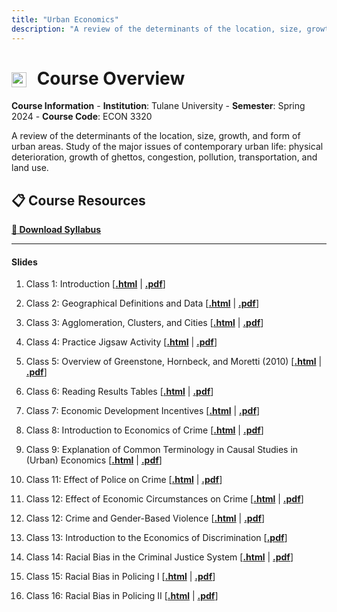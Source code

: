 ```yaml
---
title: "Urban Economics"
description: "A review of the determinants of the location, size, growth, and form of urban areas. Study of the major issues of contemporary urban life: physical deterioration, growth of ghettos, congestion, pollution, transportation, and land use."
---
```


# ![Urban Economics](logos/urban_economics_class.png){style="height: 24px; width: auto; vertical-align: middle; margin-right: 10px;"} Course Overview

**Course Information**
- **Institution**: Tulane University
- **Semester**: Spring 2024
- **Course Code**: ECON 3320

A review of the determinants of the location, size, growth, and form of urban areas. Study of the major issues of contemporary urban life: physical deterioration, growth of ghettos, congestion, pollution, transportation, and land use.

::: {.callout-important icon=false}
## 📋 Course Resources
[**📄 Download Syllabus**](https://hhadah.github.io/urban-econ/syllabus/UrbanEcon3320SyllabusSpring2024HHadah.pdf)
:::

---

#### Slides

1. Class 1: Introduction \[[**.html**](https://hhadah.github.io/urban-econ/slides/01-week1/01-class01/01-class1.html) | [**.pdf**](https://hhadah.github.io/urban-econ/slides/01-week1/01-class01/01-class1.pdf)\]

2. Class 2: Geographical Definitions and Data \[[**.html**](https://hhadah.github.io/urban-econ/slides/01-week1/02-class/02-class2.html) | [**.pdf**](https://hhadah.github.io/urban-econ/slides/01-week1/02-class/02-class2.pdf)\]


3. Class 3: Agglomeration, Clusters, and Cities \[[**.html**](https://hhadah.github.io/urban-econ/slides/01-week1/03-class/01-class3.html) | [**.pdf**](https://hhadah.github.io/urban-econ/slides/01-week1/03-class/01-class3.pdf)\]

4. Class 4: Practice Jigsaw Activity \[[**.html**](https://hhadah.github.io/urban-econ/slides/02-week2/01-class/01-class.html) | [**.pdf**](https://hhadah.github.io/urban-econ/slides/02-week2/01-class/01-class.pdf)\]

5. Class 5: Overview of Greenstone, Hornbeck, and Moretti (2010) \[[**.html**](https://hhadah.github.io/urban-econ/slides/02-week2/02-class/02-class.html) | [**.pdf**](https://hhadah.github.io/urban-econ/slides/02-week2/02-class/02-class.pdf)\]


6. Class 6: Reading Results Tables \[[**.html**](https://hhadah.github.io/urban-econ/slides/03-week3/01-class/01-class2.html) | [**.pdf**](https://hhadah.github.io/urban-econ/slides/03-week3/01-class/01-class2.pdf)\]

7. Class 7: Economic Development Incentives  \[[**.html**](https://hhadah.github.io/urban-econ/slides/03-week3/02-class/01-class01.html) | [**.pdf**](https://hhadah.github.io/urban-econ/slides/03-week3/02-class/01-class01.pdf)\]


8. Class 8: Introduction to Economics of Crime  \[[**.html**](https://hhadah.github.io/urban-econ/slides/04-week4/02-class/crime-intro.html) | [**.pdf**](https://hhadah.github.io/urban-econ/slides/04-week4/02-class/crime-intro.pdf)\]

9. Class 9: Explanation of Common Terminology in Causal Studies in
(Urban) Economics  \[[**.html**](https://hhadah.github.io/urban-econ/slides/04-week4/03-class/causal-term.html) | [**.pdf**](https://hhadah.github.io/urban-econ/slides/04-week4/03-class/causal-term.pdf)\]


11. Class 11: Effect of Police on Crime \[[**.html**](https://hhadah.github.io/urban-econ/slides/05-week5/02-class/02-class2.html) | [**.pdf**](https://hhadah.github.io/urban-econ/slides/05-week5/02-class/02-class2.pdf)\]

12. Class 12: Effect of Economic Circumstances on Crime \[[**.html**](https://hhadah.github.io/urban-econ/slides/05-week5/03-class/03-class3.html) | [**.pdf**](https://hhadah.github.io/urban-econ/slides/05-week5/03-class/03-class3.pdf)\]

12. Class 12: Crime and Gender-Based Violence \[[**.html**](https://hhadah.github.io/urban-econ/slides/06-week6/01-class//gender-based-violence.html) | [**.pdf**](https://hhadah.github.io/urban-econ/slides/06-week6/01-class//gender-based-violence.pdf)\]

13. Class 13:  Introduction to the Economics of Discrimination \[[**.pdf**](https://hhadah.github.io/urban-econ/slides/06-week6/02-class/UrbanEconomicsIntrotoDiscrimination.pdf)\]

14. Class 14:  Racial Bias in the Criminal Justice System \[[**.html**](https://hhadah.github.io/urban-econ/slides/06-week6/03-class/racial-bias.html) | [**.pdf**](https://hhadah.github.io/urban-econ/slides/06-week6/03-class/racial-bias.pdf)\]


15. Class 15:  Racial Bias in Policing I \[[**.html**](https://hhadah.github.io/urban-econ/slides/07-week7/02-class/racial-bias.html) | [**.pdf**](https://hhadah.github.io/urban-econ/slides/07-week7/02-class/racial-bias.pdf)\]

16. Class 16: Racial Bias in Policing II \[[**.html**](https://hhadah.github.io/urban-econ/slides/08-week8/01-class/racial-bias.html) | [**.pdf**](https://hhadah.github.io/urban-econ/slides/08-week8/01-class/racial-bias.pdf)\]


<!--
16. Class 16:  Criminal Justice and the Labor Market \[[**.html**](https://hhadah.github.io/urban-econ/slides/10-week10/02-thur/incarceration-ban-box.html) | [**.pdf**](https://hhadah.github.io/urban-econ/slides/10-week10/02-thur/incarceration-ban-box.pdf)\]

17. Class 17:  Housing Subsidies \[[**.html**](https://hhadah.github.io/urban-econ/slides/11-housing/01-lecture1/01-housing.html) | [**.pdf**](https://hhadah.github.io/urban-econ/slides/11-housing/01-lecture1/01-housing.pdf)\]

18. Class 18:  Housing Policies I \[[**.pdf**](https://hhadah.github.io/urban-econ/slides/11-housing/02-lecture2/19-HousingPoliciesMetcalfSlides.pdf)\]

19. Class 19:  Housing Policies II \[[**.html**](https://hhadah.github.io/urban-econ/slides/11-housing/03-lecture3/03-housing.html) | [**.pdf**](https://hhadah.github.io/urban-econ/slides/11-housing/03-lecture3/03-housing.pdf)\]

20. Class 20:  Neighborhood Effects \[[**.pdf**](https://hhadah.github.io/urban-econ/slides/11-housing/04-lecture4/21-NeighborhoodEffectsMovingtoOpportunity.pdf)\]

21. Class 21:  Rent Control \[[**.html**](https://hhadah.github.io/urban-econ/slides/11-housing/05-rent-control/rent-control.html) | [**.pdf**](https://hhadah.github.io/urban-econ/slides/11-housing/05-rent-control/rent-control.pdf)\]
-->
